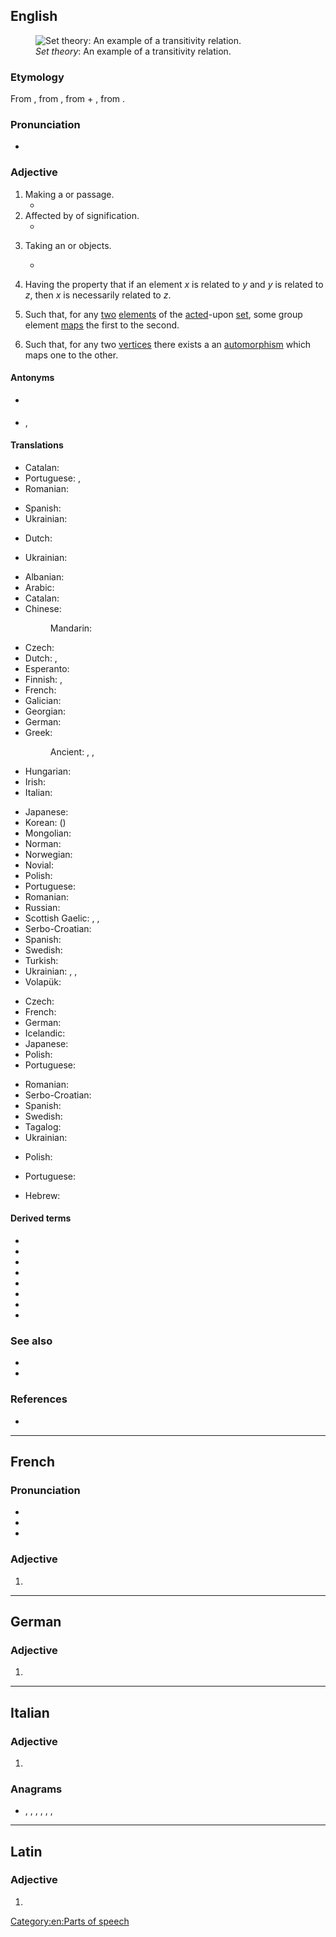 ==English==
[[File:Transitive.PNG|thumb|''Set theory'': An example of a transitivity relation.]]

===Etymology===
From {{etyl|la|en}} {{m|la|trānsitīvus}}, from {{m|la|trānsitus}}, from {{m|la|trāns||across}} + {{m|la|itus}}, from {{m|la|eō||to go}}.

===Pronunciation===
* {{audio|en-us-transitive.ogg|Audio (US)|lang=en}}

===Adjective===
{{en-adj|-}}

# Making a {{l|en|transit}} or passage.
#* {{quote-book|author=[[w:Ralph Waldo Emerson|Ralph Waldo Emerson]]|title=The Poet|passage=For all symbols are fluxional; all language is vehicular and '''''transitive''''', and is good, as ferries and horses are, for conveyance, not as farms and houses are, for homestead.}}
# Affected by {{l|en|transference}} of signification.
#* {{quote-book|author=[[w:John Stuart Mill|John Stuart Mill]]|passage=By far the greater part of the ''transitive'' or derivative applications of words depend on casual and unaccountable caprices of the feelings or the fancy.}}
# {{lb|en|grammar|of a verb}} Taking an {{l|en|object}} or objects.
#: {{ux|en|The English verb "to notice" is a '''transitive''' verb, because we say things like "She noticed <em>a problem</em>".}}
#* {{quote-book|author=[[w:G. K. Chesterton|G. K. Chesterton]]|title=Orthodoxy|passage=Men have tried to turn "revolutionise" from a '''transitive''' to an intransitive verb.}}
# {{lb|en|set theory|of a [[relation]] on a [[set]]}} Having the property that if an element ''x'' is related to ''y'' and ''y'' is related to ''z'', then ''x'' is necessarily related to ''z''.
#: {{ux|en|"Is an ancestor of" is a '''transitive''' relation: if Alice is an ancestor of Bob, and Bob is an ancestor of Carol, then Alice is an ancestor of Carol.}}
# {{lb|en|algebra|of a {{soplink|group|action}}}} Such that, for any [[two]] [[element]]s of the [[act]]ed-upon [[set]], some group element [[map]]s the first to the second.
# {{lb|en|graph theory|of a [[graph]]}} Such that, for any two [[vertex|vertices]] there exists a an [[automorphism]] which maps one to the other.

====Antonyms====
* {{sense|grammar, of a verb: taking an object}} {{l|en|intransitive}}
* {{sense|set theory, of a relation on a set}} {{l|en|intransitive}}, {{l|en|nontransitive}}

====Translations====
{{trans-top|making a transit or passage}}
* Catalan: {{t+|ca|transitiu}}
* Portuguese: {{t+|pt|transitivo}}, {{t+|pt|transitório}}
* Romanian: {{t+|ro|tranzitiv}}
{{trans-mid}}
* Spanish: {{t+|es|transitivo}}
* Ukrainian: {{t+|uk|перехідний|sc=Cyrl}}
{{trans-bottom}}

{{trans-top|affected by transference of signification}}
* Dutch: {{t+|nl|overdrachtelijk}}
{{trans-mid}}
* Ukrainian: {{t|uk|образний|sc=Cyrl}}
{{trans-bottom}}

{{trans-top|grammar, of a verb: taking an object or objects}}
* Albanian: {{t+|sq|kalimtar}}
* Arabic: {{t|ar|مُتَعَدٍّ}} {{qualifier|indefinite}}
* Catalan: {{t+|ca|transitiu}}
* Chinese:
*: Mandarin: {{t+|cmn|及物|tr=jíwù|sc=Hani}}
* Czech: {{t+|cs|přechodný}}
* Dutch: {{t+|nl|overgankelijk}}, {{t+|nl|transitief}}
* Esperanto: {{t+|eo|transitiva}}
* Finnish: {{t+|fi|transitiivinen}}, {{t+|fi|siirtyvä}}
* French: {{t+|fr|transitif}}
* Galician: {{t|gl|transitivo}}
* Georgian: {{t|ka|გარდამავალი}}
* German: {{t+|de|transitiv}}
* Greek: {{t+|el|μεταβατικός}}
*: Ancient: {{t|grc|μεταβατικός}}, {{t|grc|ἀλλοπαθής}}, {{t|grc|διαβιβαστικός}}
* Hungarian: {{t+|hu|tárgyas}}
* Irish: {{t|ga|aistreach}}
* Italian: {{t+|it|transitivo}}
{{trans-mid}}
* Japanese: {{t|ja|他動|tr=たどう, tadō}}
* Korean: {{t+|ko|타동사|tr=tadongsa|sc=Hang}} ({{t+|ko|他動詞|sc=Hani}})
* Mongolian: {{t+|mn|тусах|sc=Cyrl}}
* Norman: {{t|nrf|transitif}}
* Norwegian: {{t+|no|transitiv}}
* Novial: {{t|nov|transitiv}}
* Polish: {{t+|pl|przechodni}}
* Portuguese: {{t+|pt|transitivo}}
* Romanian: {{t+|ro|tranzitiv}}
* Russian: {{t+|ru|перехо́дный}}
* Scottish Gaelic: {{t|gd|aisigeach}}, {{t|gd|aistreach}}, {{t|gd|asdolach}}
* Serbo-Croatian: {{t+|sh|prijélazan}}
* Spanish: {{t+|es|transitivo}}
* Swedish: {{t+|sv|transitiv}}
* Turkish: {{t+|tr|geçişli}}
* Ukrainian: {{t+|uk|перехідний|sc=Cyrl}}, {{t|uk|перехідне дієслово|sc=Cyrl}}, {{t|uk|форма перехідного дієслова|sc=Cyrl}}
* Volapük: {{t+|vo|loveädik}}
{{trans-bottom}}

{{trans-top|set theory, of a relation on a set}}
* Czech: {{t+|cs|tranzitivní}}
* French: {{t+|fr|transitif}}
* German: {{t+|de|transitiv}}
* Icelandic: {{t|is|gegnvirkur}}
* Japanese: {{t|ja|推移的|tr=すいいてき, suiï-teki|sc=Jpan}}
* Polish: {{t+|pl|przechodni}}
* Portuguese: {{t+|pt|transitivo}}
{{trans-mid}}
* Romanian: {{t+|ro|tranzitiv}}
* Serbo-Croatian: {{t+|sh|trȁnzitīvan}}
* Spanish: {{t+|es|transitivo}}
* Swedish: {{t+|sv|transitiv}}
* Tagalog: {{t|tl|palipat}}
* Ukrainian: {{t+|uk|перехідний|sc=Cyrl}}
{{trans-bottom}}

{{trans-top|of a group action}}
* Polish: {{t|pl|tranzytywny}}
{{trans-mid}}
* Portuguese: {{t+|pt|transitivo}}
{{trans-bottom}}

{{trans-top|of a graph}}
* Hebrew: {{t|he|טרנזיטיבי}}
{{trans-mid}}
{{trans-bottom}}

====Derived terms====
* {{l|en|ditransitive}}
* {{l|en|monotransitive}}
* {{l|en|complex transitive}}
* {{l|en|transitively}}
* {{l|en|transitiveness}}
* {{l|en|transitive verb}}
* {{l|en|quasi-transitive}}
* {{l|en|semi-transitive}}

===See also===
* {{l|en|reflexive}}<!--mathematics sense-->
* {{l|en|symmetric}}<!--mathematics sense-->

===References===
* {{R:Webster 1913}}

[[Category:en:Parts of speech]]

----

==French==

===Pronunciation===
* {{fr-IPA}}
* {{rhymes|iv|lang=fr}}
* {{homophones|transitives|lang=fr}}

===Adjective===
{{fr-adj-form}}

# {{feminine singular of|transitif|lang=fr}}

----

==German==

===Adjective===
{{head|de|adjective form}}

# {{inflected form of|transitiv|lang=de}}
{{rfc-auto}}

----

==Italian==

===Adjective===
{{head|it|adjective form}}

# {{feminine plural of|transitivo|lang=it}}

===Anagrams===
* {{l|it|intervista}}, {{l|it|intestarvi}}, {{l|it|intraviste}}, {{l|it|rinvestita}}, {{l|it|rinvitaste}}, {{l|it|strinatevi}}, {{l|it|vetrinista}}

----

==Latin==

===Adjective===
{{la-adj-form|trānsitīve}}

# {{inflection of|trānsitīvus||voc|m|s|lang=la}}